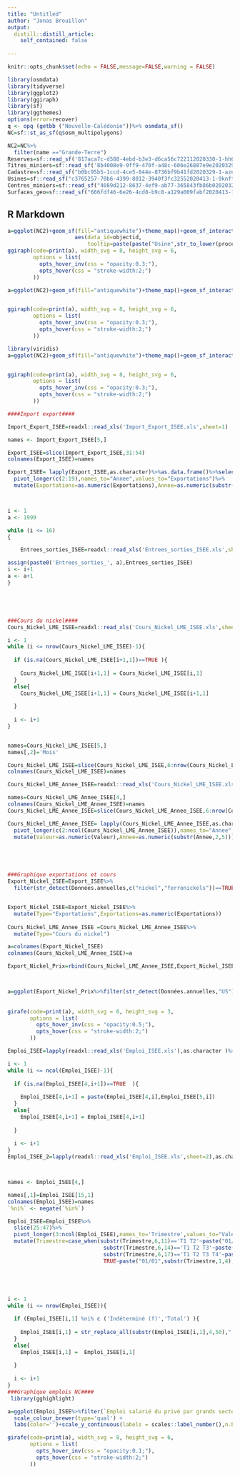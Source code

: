 ```yaml
---
title: "Untitled"
author: "Jonas Brouillon"
output: 
  distill::distill_article:
    self_contained: false
    
---
```


```r
knitr::opts_chunk$set(echo = FALSE,message=FALSE,warning = FALSE)

library(osmdata)
library(tidyverse)
library(ggplot2)
library(ggiraph)
library(sf)
library(ggthemes)
options(error=recover)
q <- opq (getbb ("Nouvelle-Calédonie"))%>% osmdata_sf()
NC=sf::st_as_sf(q$osm_multipolygons)

NC2=NC%>%
  filter(name =="Grande-Terre")
Reserves=sf::read_sf('817aca7c-d588-4ebd-b3e3-d6ca56c722112020330-1-hh60gv.d2ygf.shp')
Titres_miniers=sf::read_sf('8b4008e9-9ff9-470f-a48c-606e26887e9e2020329-1-9jywlq.wktb5.shp')
Cadastre=sf::read_sf("b0bc95b5-1ccd-4ce5-844e-8736bf9b41fd2020329-1-azeyoj.54rzp.shp")
Usines=sf::read_sf("c3765257-70b6-4399-8012-3940f3fc32552020413-1-9knftc.cxc3e.shp")
Centres_miniers=sf::read_sf("4089d212-8637-4ef9-ab77-365843fb86b02020329-1-1kd0ffl.9fxj.shp")
Surfaces_geo=sf::read_sf("666fdf46-6e26-4cd8-b9c8-a129a009fabf2020413-1-mfpgaw.o9k6i.shp")
```

## R Markdown

```r
a=ggplot(NC2)+geom_sf(fill="antiquewhite")+theme_map()+geom_sf_interactive(data=Surfaces_geo%>%filter(lithologie== 'Péridotites'),aes(tooltip=unite,data_id=objectid),fill="#66CDAA")+ theme(panel.background = element_rect(fill = 'aliceblue'))+geom_sf_interactive(data = Usines%>%mutate(etat=str_replace(etat,"Ramp-up","Montée en puissance")),shape=17,size=6,
                     aes(data_id=objectid,
                         tooltip=paste(paste("Usine",str_to_lower(procede),"de",societe),paste("Site de",site),paste("Date de production :",date_produ),paste("Etat :",etat) ,sep='\n')))+geom_sf_interactive(data = Centres_miniers,show.legend=FALSE ,aes(color=titulaire,data_id=titulaire,tooltip=paste(paste("Centre minier de",str_to_title(site)),  paste("Massif de",massif),titulaire,sep="\n")),alpha=0.9,size=3)+scale_color_brewer(type='qual',direction = -1) 
ggiraph(code=print(a), width_svg = 8, height_svg = 6,
        options = list(
          opts_hover_inv(css = "opacity:0.3;"),
          opts_hover(css = "stroke-width:2;")
        ))


```



```r
a=ggplot(NC2)+geom_sf(fill="antiquewhite")+theme_map()+geom_sf_interactive(data=Cadastre,lwd=0.1,aes(tooltip=paste(paste("Groupe :",groupe),paste("Date :",date_insti,'-',date_echea),sep='\n'),data_id=str_replace(groupe,"'"," "),fill=groupe))+ theme(panel.background = element_rect(fill = 'aliceblue'))+scale_fill_few()


ggiraph(code=print(a), width_svg = 8, height_svg = 6,
        options = list(
          opts_hover_inv(css = "opacity:0.3;"),
          opts_hover(css = "stroke-width:2;")
        ))
```

```r
library(viridis)
a=ggplot(NC2)+geom_sf(fill="antiquewhite")+theme_map()+geom_sf_interactive(data=Cadastre,lwd=0.1,aes(tooltip=paste(paste("Groupe :",groupe),paste("Date :",date_insti,'-',date_echea),sep='\n'),data_id=str_replace(groupe,"'"," "),fill=as.numeric(substr(date_insti,0,4))))+ theme(panel.background = element_rect(fill = 'aliceblue'))+scale_fill_viridis(option="magma")


ggiraph(code=print(a), width_svg = 8, height_svg = 6,
        options = list(
          opts_hover_inv(css = "opacity:0.3;"),
          opts_hover(css = "stroke-width:2;")
        ))
```

```r
####Import export####

Import_Export_ISEE=readxl::read_xls('Import_Export_ISEE.xls',sheet=1)

names <- Import_Export_ISEE[5,]

Export_ISEE=slice(Import_Export_ISEE,31:54)
colnames(Export_ISEE)=names

Export_ISEE= lapply(Export_ISEE,as.character)%>%as.data.frame()%>%select(-c(20,21))%>%
  pivot_longer(c(2:19),names_to="Annee",values_to="Exportations")%>%
  mutate(Exportations=as.numeric(Exportations),Annee=as.numeric(substr(Annee,2,5)))



i <- 1
a <- 1999

while (i <= 16)
{

    Entrees_sorties_ISEE=readxl::read_xls('Entrees_sorties_ISEE.xls',sheet=i)

assign(paste0('Entrees_sorties_', a),Entrees_sorties_ISEE)
i <- i+1
a <- a+1
}





###Cours du nickel####
Cours_Nickel_LME_ISEE=readxl::read_xls('Cours_Nickel_LME_ISEE.xls',sheet=1)

i <- 1
while (i <= nrow(Cours_Nickel_LME_ISEE)-1){
  
  if (is.na(Cours_Nickel_LME_ISEE[i+1,1])==TRUE ){
    
    Cours_Nickel_LME_ISEE[i+1,1] = Cours_Nickel_LME_ISEE[i,1]
  }
  else{
    Cours_Nickel_LME_ISEE[i+1,1] = Cours_Nickel_LME_ISEE[i+1,1]
    
  }
  
  i <- i+1
}


names=Cours_Nickel_LME_ISEE[5,]
names[,2]='Mois'

Cours_Nickel_LME_ISEE=slice(Cours_Nickel_LME_ISEE,6:nrow(Cours_Nickel_LME_ISEE))
colnames(Cours_Nickel_LME_ISEE)=names

Cours_Nickel_LME_Annee_ISEE=readxl::read_xls('Cours_Nickel_LME_ISEE.xls',sheet=2)

names=Cours_Nickel_LME_Annee_ISEE[4,]
colnames(Cours_Nickel_LME_Annee_ISEE)=names
Cours_Nickel_LME_Annee_ISEE=slice(Cours_Nickel_LME_Annee_ISEE,6:nrow(Cours_Nickel_LME_Annee_ISEE))

Cours_Nickel_LME_Annee_ISEE= lapply(Cours_Nickel_LME_Annee_ISEE,as.character)%>%as.data.frame()%>%
  pivot_longer(c(2:ncol(Cours_Nickel_LME_Annee_ISEE)),names_to="Annee",values_to="Valeur")%>%
  mutate(Valeur=as.numeric(Valeur),Annee=as.numeric(substr(Annee,2,5)))





###Graphique exportations et cours
Export_Nickel_ISEE=Export_ISEE%>%
  filter(str_detect(Données.annuelles,c("nickel","ferronickels"))==TRUE)


Export_Nickel_ISEE=Export_Nickel_ISEE%>%
  mutate(Type="Exportations",Exportations=as.numeric(Exportations))
         
Cours_Nickel_LME_Annee_ISEE =Cours_Nickel_LME_Annee_ISEE%>%
  mutate(Type="Cours du nickel")

a=colnames(Export_Nickel_ISEE)
colnames(Cours_Nickel_LME_Annee_ISEE)=a

Export_Nickel_Prix=rbind(Cours_Nickel_LME_Annee_ISEE,Export_Nickel_ISEE)



a=ggplot(Export_Nickel_Prix%>%filter(str_detect(Données.annuelles,"US")==FALSE & is.na(Exportations)==FALSE))+geom_line_interactive(aes(x=Annee,y=Exportations,color=Données.annuelles,tooltip=Données.annuelles,data_id=str_replace(Données.annuelles,"'", " ")),size=1,show.legend=FALSE)+facet_wrap(~Type,scales="free")+theme_clean()+labs(y=" ") +scale_color_brewer(type="qual")+scale_y_log10(labels=function(x){ifelse(x >7000,paste(paste0(format(x,big.mark =" "),"M"), "CFP" )
                                                                                                                                                                                                                                                                                                                                                                ,paste(format(x,big.mark =" "),"CFP"))})
  
girafe(code=print(a), width_svg = 6, height_svg = 3,
       options = list(
         opts_hover_inv(css = "opacity:0.5;"),
         opts_hover(css = "stroke-width:2;")
       ))

```


```r





Emploi_ISEE=lapply(readxl::read_xls('Emploi_ISEE.xls'),as.character )%>%as.data.frame()

i <- 1
while (i <= ncol(Emploi_ISEE)-1){
  
  if (is.na(Emploi_ISEE[4,i+1])==TRUE  ){
    
    Emploi_ISEE[4,i+1] = paste(Emploi_ISEE[4,i],Emploi_ISEE[5,i])
  }
  else{
    Emploi_ISEE[4,i+1] = Emploi_ISEE[4,i+1]
    
  }
  
  i <- i+1
}
Emploi_ISEE_2=lapply(readxl::read_xls('Emploi_ISEE.xls',sheet=2),as.character )%>%as.data.frame()



names <- Emploi_ISEE[4,] 

names[,1]=Emploi_ISEE[15,1]
colnames(Emploi_ISEE)=names
`%ni%` <- negate(`%in%`)

Emploi_ISEE=Emploi_ISEE%>%
  slice(25:47)%>%
  pivot_longer(3:ncol(Emploi_ISEE),names_to='Trimestre',values_to="Valeur")%>%select(-2)%>%
  mutate(Trimestre=case_when(substr(Trimestre,6,11)=='T1 T2'~paste("01/06",substr(Trimestre,1,4),sep="/"),
                              substr(Trimestre,6,14)=='T1 T2 T3'~paste("01/09",substr(Trimestre,1,4),sep="/"),
                              substr(Trimestre,6,17)=='T1 T2 T3 T4'~paste("01/12",substr(Trimestre,1,4),sep="/"),
                              TRUE~paste("01/01",substr(Trimestre,1,4),sep="/")),Trimestre=as.Date(Trimestre, format="%d/%m/%Y"))





i <- 1
while (i <= nrow(Emploi_ISEE)){
  
  if (Emploi_ISEE[i,1] %ni% c ('Indéterminé (f)','Total') ){
    
    Emploi_ISEE[i,1] = str_replace_all(substr(Emploi_ISEE[i,1],4,50),"'",' ')
  }
  else{
    Emploi_ISEE[i,1] =  Emploi_ISEE[i,1]
    
  }
  
  i <- i+1
}
###Graphique emplois NC####
 library(gghighlight)

a=ggplot(Emploi_ISEE%>%filter(`Emploi salarié du privé par grands secteurs d'activité (d)`!='Total')%>%mutate(label=`Emploi salarié du privé par grands secteurs d'activité (d)`),aes(x=Trimestre,y=as.numeric(Valeur),tooltip=label,data_id=`Emploi salarié du privé par grands secteurs d'activité (d)`,group=`Emploi salarié du privé par grands secteurs d'activité (d)`,colour=`Emploi salarié du privé par grands secteurs d'activité (d)`))+geom_line_interactive(show.legend=FALSE) +scale_x_date()+theme_bw()+gghighlight(max(as.numeric(Valeur),na.rm=TRUE)>3000, use_direct_label = FALSE)+
  scale_colour_brewer(type='qual') +
  labs(color='')+scale_y_continuous(labels = scales::label_number(),n.breaks = 10 )

girafe(code=print(a), width_svg = 8, height_svg = 6,
       options = list(
         opts_hover_inv(css = "opacity:0.1;"),
         opts_hover(css = "stroke-width:2;")
       ))
```

